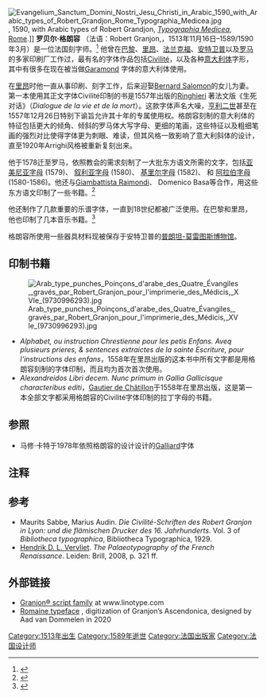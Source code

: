 [[File:Evangelium_Sanctum_Domini_Nostri_Jesu_Christi_in_Arabic_1590_with_Arabic_types_of_Robert_Grandjon_Rome_Typographia_Medicea.jpg|thumb]], 1590, with Arabic types of Robert Grandjon, ''[[Typographia_Medicea|Typographia Medicea]]'', [[Rome|Rome]].]]
'''罗贝尔·格朗容''' （法语：Robert Granjon,，1513年11月16日–1589/1590年3月）是一位法国刻字师。<ref name="Vervliet Granjon 2018">{{cite book |last1=Vervliet |first1=Hendrik D. L. |title=Robert Granjon, letter-cutter (1513-1590): an oeuvre-catalogue |date=2018 |publisher=Oak Knoll Press |location=New Castle |isbn=9781584563761 |edition=First |url=https://www.oakknoll.com/pages/books/131957/hendrik-d-l-vervliet/robert-granjon-letter-cutter-1513-1590-an-oeuvre-catalogue |access-date=2 July 2020 |archive-date=2021-03-08 |archive-url=https://web.archive.org/web/20210308173054/https://www.oakknoll.com/pages/books/131957/hendrik-d-l-vervliet/robert-granjon-letter-cutter-1513-1590-an-oeuvre-catalogue |dead-url=no }}</ref> 他曾在[[巴黎|巴黎]]、[[里昂|里昂]]、[[法兰克福|法兰克福]]、[[安特卫普|安特卫普]]以及[[罗马|罗马]]的多家印刷厂工作过，最有名的字体作品包括[[Civilité|Civilité]]，以及各种[[意大利体|意大利体]]字形，其中有很多在现在被当做[[Garamond|Garamond]] 字体的意大利体使用。

在[[里昂|里昂]]时他一直从事印刷、刻字工作，后来迎娶[[Bernard_Salomon|Bernard Salomon]]的女儿为妻。第一本使用其正文字体Civilité印制的书是1557年出版的[[Ringhieri|Ringhieri]] 著法文版《生死对话》（''Dialogue de la vie et de la mort''）。这款字体声名大噪，[[亨利二世_(法兰西)|亨利二世]]甚至在1557年12月26日特别下谕旨允许其十年的专属使用权。格朗容刻制的意大利体的特征包括更大的倾角、倾斜的罗马体大写字母、更细的笔画，这些特征以及粗细笔画的强烈对比使得字体更为刺眼、难读，但其风格一致影响了意大利斜体的设计，直至1920年Arrighi风格被重新复刻出来。

他于1578迁至罗马，依照教会的需求刻制了一大批东方语文所需的文字，包括[[亚美尼亚字母|亚美尼亚字母]] (1579)、 [[叙利亚字母|叙利亚字母]] (1580)、 [[基里尔字母|基里尔字母]] (1582)、 和 [[阿拉伯字母|阿拉伯字母]] (1580-1586)。他还与[[Giambattista_Raimondi|Giambattista Raimondi]]、 Domenico Basa等合作，用这些东方语文印制了一些书籍。<ref>{{Cite web |url=https://www.loc.gov/exhibits/vatican/orient.html |title=Rome Reborn: The Vatican Library & Renaissance Culture/ Orient to Rome |access-date=2021-02-15 |archive-date=2021-04-27 |archive-url=https://web.archive.org/web/20210427125129/https://www.loc.gov/exhibits/vatican/orient.html |dead-url=no }}</ref>

他还制作了几款重要的乐谱字体，一直到18世纪都被广泛使用。在巴黎和里昂，他也印制了几本音乐书籍。<ref>{{Cite Grove |last=Pogue |first=Samuel F. |last2=Dobbins |first2=Frank |title=Robert Granjon|name-list-style=amp}}</ref>

格朗容所使用一些器具材料现被保存于安特卫普的[[普朗坦-莫雷图斯博物馆|普朗坦-莫雷图斯博物馆]]。

==印制书籍==
[[File:Arab_type_punches_Poinçons_d'arabe_des_Quatre_Évangiles,_gravés_par_Robert_Granjon_pour_l'imprimerie_des_Médicis,_XVIe_(9730996293).jpg|thumb]]
* ''Alphabet, ou instruction Chrestienne pour les petis Enfans. Aveq plusieurs prieres, & sentences extraictes de la sainte Escriture, pour l'instructions des enfans''，1558年在里昂出版的这本书中所有文字都是用格朗容刻制的字体印制，而且均为首次首次使用。
* ''Alexandreidos Libri decem. Nunc primum in Gallia Gallicisque characteribus editi''，[[Gautier_de_Châtillon|Gautier de Châtillon]]于1558年在里昂出版，这是第一本全部文字都采用格朗容的Civilité字体印制的拉丁字母的书籍。

==参照==
*马修·卡特于1978年依照格朗容的设计设计的[[Galliard|Galliard]]字体

==注释==
{{reflist}}

==参考==
* Maurits Sabbe, Marius Audin. ''Die Civilité-Schriften des Robert Granjon in Lyon: und die flämischen Drucker des 16. Jahrhunderts''. Vol. 3 of ''Bibliotheca typographica'', Bibliotheca Typographica, 1929.
* [[H._D._L._Vervliet|Hendrik D. L. Vervliet]]. ''The Palaeotypography of the French Renaissance''. Leiden: Brill, 2008, p. 321 ff. {{ISBN|978-90-04-16982-1}}

==外部链接==
* [https://www.linotype.com/2028/robert-granjon.html Granjon® script family] {{Wayback|url=https://www.linotype.com/2028/robert-granjon.html |date=20210225221907 }} at www.linotype.com
* [https://fontwerk.com/en/fonts/romaine Romaine typeface] {{Wayback|url=https://fontwerk.com/en/fonts/romaine |date=20210125232200 }}, digitization of Granjon’s Ascendonica, designed by Aad van Dommelen in 2020

{{Authority control}}

[[Category:1513年出生|Category:1513年出生]]
[[Category:1589年逝世|Category:1589年逝世]]
[[Category:法国出版家|Category:法国出版家]]
[[Category:法国设计师|Category:法国设计师]]